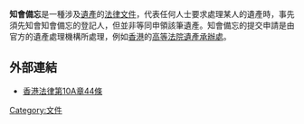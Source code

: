 {{legal}}
'''知會備忘'''是一種涉及[[遺產|遺產]]的[[法律|法律]][[文件|文件]]，代表任何人士要求處理某人的遺產時，事先須先知會知會備忘的登記人，但並非等同申領該筆遺產。知會備忘的提交申請是由官方的遺產處理機構所處理，例如[[香港|香港]]的[[香港高等法院|高等法院]][[遺產承辦處|遺產承辦處]]。

==外部連結==
* [http://www.legislation.gov.hk/blis_ind.nsf/6033a8cc1f220686482564840019d2f2/51989d305e5ff8394825656c00075e2c?OpenDocument  香港法律第10A章44條] {{Wayback|url=http://www.legislation.gov.hk/blis_ind.nsf/6033a8cc1f220686482564840019d2f2/51989d305e5ff8394825656c00075e2c?OpenDocument |date=20070929134525 }}

{{law-stub}}

[[Category:文件|Category:文件]]